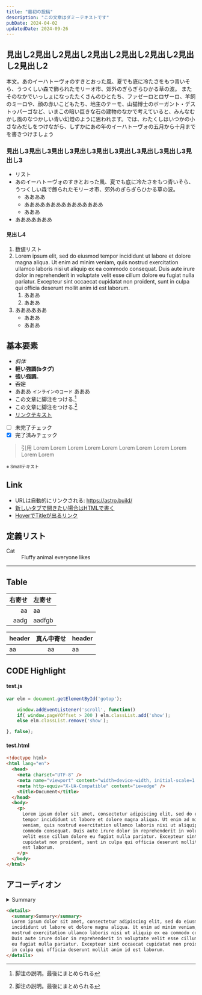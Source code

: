 ```yaml
---
title: "最初の投稿"
description: "この文章はダミーテキストです"
pubDate: 2024-04-02
updatedDate: 2024-09-26
---
```


## 見出し2見出し2見出し2見出し2見出し2見出し2見出し2見出し2

本文。あのイーハトーヴォのすきとおった風、夏でも底に冷たさをもつ青いそら、うつくしい森で飾られたモリーオ市、郊外のぎらぎらひかる草の波。 またそのなかでいっしょになったたくさんのひとたち、ファゼーロとロザーロ、羊飼のミーロや、顔の赤いこどもたち、地主のテーモ、山猫博士のボーガント・デストゥパーゴなど、いまこの暗い巨きな石の建物のなかで考えていると、みんなむかし風のなつかしい青い幻燈のように思われます。では、わたくしはいつかの小さなみだしをつけながら、しずかにあの年のイーハトーヴォの五月から十月までを書きつけましょう

### 見出し3見出し3見出し3見出し3見出し3見出し3見出し3見出し3見出し3

- リスト
- あのイーハトーヴォのすきとおった風、夏でも底に冷たさをもつ青いそら、うつくしい森で飾られたモリーオ市、郊外のぎらぎらひかる草の波。
  - ああああ
  - あああああああああああああああ
  - あああ
- あああああああ

#### 見出し4

1. 数値リスト
1. Lorem ipsum elit, sed do eiusmod tempor incididunt ut labore et dolore magna aliqua. Ut enim ad minim veniam, quis nostrud exercitation ullamco laboris nisi ut aliquip ex ea commodo consequat. Duis aute irure dolor in reprehenderit in voluptate velit esse cillum dolore eu fugiat nulla pariatur. Excepteur sint occaecat cupidatat non proident, sunt in culpa qui officia deserunt mollit anim id est laborum.
   1. あああ
   1. あああ
1. ああああああ
   - あああ
   - あああ

## 基本要素

- _斜体_
- <b>軽い強調(bタグ)</b>
- **強い強調**。
- ~~否定~~
- あああ `インラインのコード` あああ
- この文章に脚注をつける.[^1]
- この文章に脚注をつける.[^2]
- [リンクテキスト](https://astro.build/)
- [ ] 未完了チェック
- [x] 完了済みチェック

[^1]: 脚注の説明。最後にまとめられる

[^2]: 脚注の説明。最後にまとめられる

> 引用 Lorem Lorem Lorem Lorem Lorem Lorem Lorem Lorem Lorem Lorem Lorem

<small>※ Smallテキスト</small>

## Link

- URLは自動的にリンクされる: https://astro.build/
- <a href="https://astro.build/" target="brank_">
    新しいタブで開きたい場合はHTMLで書く
  </a>
- [HoverでTitleが出るリンク](https://astro.build/ "こんにちは")

## 定義リスト

<dl>
  <dt>Cat</dt>
  <dd>Fluffy animal everyone likes</dd>
</dl>

---

## Table

| 右寄せ | 左寄せ |
| -----: | :----- |
|     aa | aa     |
|   aadg | aadfgb |

| header | 真ん中寄せ | header |
| :----- | :--------: | :----- |
| aa     |     aa     | aa     |

## CODE Highlight

#### test.js

```js
var elm = document.getElementById('gotop');

    window.addEventListener('scroll', function()
    if( window.pageYOffset > 200 ) elm.classList.add('show');
    else elm.classList.remove('show');

}, false);
```

#### test.html

```html
<!doctype html>
<html lang="en">
  <head>
    <meta charset="UTF-8" />
    <meta name="viewport" content="width=device-width, initial-scale=1.0" />
    <meta http-equiv="X-UA-Compatible" content="ie=edge" />
    <title>Document</title>
  </head>
  <body>
    <p>
      Lorem ipsum dolor sit amet, consectetur adipiscing elit, sed do eiusmod
      tempor incididunt ut labore et dolore magna aliqua. Ut enim ad minim
      veniam, quis nostrud exercitation ullamco laboris nisi ut aliquip ex ea
      commodo consequat. Duis aute irure dolor in reprehenderit in voluptate
      velit esse cillum dolore eu fugiat nulla pariatur. Excepteur sint occaecat
      cupidatat non proident, sunt in culpa qui officia deserunt mollit anim id
      est laborum.
    </p>
  </body>
</html>
```

## アコーディオン

<details>
  <summary>Summary</summary>
  Lorem ipsum dolor sit amet, consectetur adipiscing elit, sed do eiusmod tempor
  incididunt ut labore et dolore magna aliqua. Ut enim ad minim veniam, quis
  nostrud exercitation ullamco laboris nisi ut aliquip ex ea commodo consequat.
  Duis aute irure dolor in reprehenderit in voluptate velit esse cillum dolore
  eu fugiat nulla pariatur. Excepteur sint occaecat cupidatat non proident, sunt
  in culpa qui officia deserunt mollit anim id est laborum.
</details>

```html
<details>
  <summary>Summary</summary>
  Lorem ipsum dolor sit amet, consectetur adipiscing elit, sed do eiusmod tempor
  incididunt ut labore et dolore magna aliqua. Ut enim ad minim veniam, quis
  nostrud exercitation ullamco laboris nisi ut aliquip ex ea commodo consequat.
  Duis aute irure dolor in reprehenderit in voluptate velit esse cillum dolore
  eu fugiat nulla pariatur. Excepteur sint occaecat cupidatat non proident, sunt
  in culpa qui officia deserunt mollit anim id est laborum.
</details>
```
